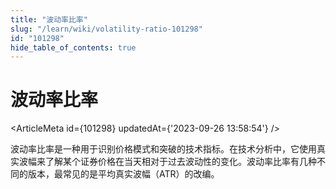 ```yaml
---
title: "波动率比率"
slug: "/learn/wiki/volatility-ratio-101298"
id: "101298"
hide_table_of_contents: true
---
```



# 波动率比率

<ArticleMeta id={101298} updatedAt={'2023-09-26 13:58:54'} />
<div className='border-solid border-b border-t-0 my-4 border-[var(--ifm-color-gray-300)]' />

波动率比率是一种用于识别价格模式和突破的技术指标。在技术分析中，它使用真实波幅来了解某个证券价格在当天相对于过去波动性的变化。波动率比率有几种不同的版本，最常见的是平均真实波幅（ATR）的改编。
